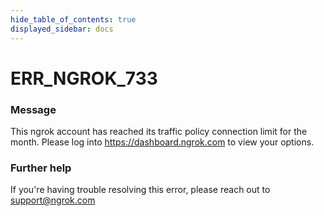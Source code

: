```yaml
---
hide_table_of_contents: true
displayed_sidebar: docs
---
```



# ERR_NGROK_733

### Message

This ngrok account has reached its traffic policy connection limit for the month. Please log into https://dashboard.ngrok.com to view your options.

<ErrorDetails error="err_ngrok_733" />

### Further help

If you're having trouble resolving this error, please reach out to [support@ngrok.com](mailto:support@ngrok.com?subject=Help%20with%20ERR_NGROK_733)
